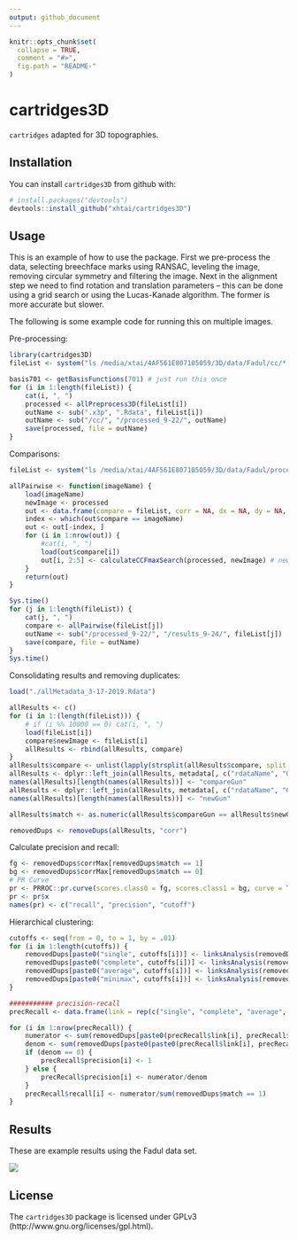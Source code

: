 ```yaml
---
output: github_document
---
```


<!-- README.md is generated from README.Rmd. Please edit that file -->

```r
knitr::opts_chunk$set(
  collapse = TRUE,
  comment = "#>",
  fig.path = "README-"
)
```

# cartridges3D

`cartridges` adapted for 3D topographies. 

## Installation

You can install `cartridges3D` from github with:

```r
# install.packages("devtools")
devtools::install_github("xhtai/cartridges3D")
```

## Usage
This is an example of how to use the package. First we pre-process the data, selecting breechface marks using RANSAC, leveling the image, removing circular symmetry and filtering the image. Next in the alignment step we need to find rotation and translation parameters -- this can be done using a grid search or using the Lucas-Kanade algorithm. The former is more accurate but slower. 

The following is some example code for running this on multiple images.

Pre-processing:
```r
library(cartridges3D)
fileList <- system("ls /media/xtai/4AF561E807105059/3D/data/Fadul/cc/*.x3p", intern = TRUE)

basis701 <- getBasisFunctions(701) # just run this once
for (i in 1:length(fileList)) {
    cat(i, ", ")
    processed <- allPreprocess3D(fileList[i])
    outName <- sub(".x3p", ".Rdata", fileList[i])
    outName <- sub("/cc/", "/processed_9-22/", outName)
    save(processed, file = outName)
}
```

Comparisons:
```r
fileList <- system("ls /media/xtai/4AF561E807105059/3D/data/Fadul/processed_9-22/*.Rdata", intern = TRUE)

allPairwise <- function(imageName) {
    load(imageName)
    newImage <- processed
    out <- data.frame(compare = fileList, corr = NA, dx = NA, dy = NA, theta = NA, stringsAsFactors = FALSE)
    index <- which(out$compare == imageName)
    out <- out[-index, ]
    for (i in 1:nrow(out)) {
        #cat(i, ", ")
        load(out$compare[i])
        out[i, 2:5] <- calculateCCFmaxSearch(processed, newImage) # new image gets rotated
    }
    return(out)
}

Sys.time()
for (j in 1:length(fileList)) {
    cat(j, ", ")
    compare <- allPairwise(fileList[j])
    outName <- sub("/processed_9-22/", "/results_9-24/", fileList[j])
    save(compare, file = outName)
}
Sys.time()
```

Consolidating results and removing duplicates:
```r
load("./allMetadata_3-17-2019.Rdata")

allResults <- c()
for (i in 1:(length(fileList))) {
    # if (i %% 10000 == 0) cat(i, ", ")
    load(fileList[i])
    compare$newImage <- fileList[i]
    allResults <- rbind(allResults, compare)
}
allResults$compare <- unlist(lapply(strsplit(allResults$compare, split = "/"), FUN = function(x) x[3]))
allResults <- dplyr::left_join(allResults, metadata[, c("rdataName", "GunNumber")], by = c("compare" = "rdataName"))
names(allResults)[length(names(allResults))] <- "compareGun"
allResults <- dplyr::left_join(allResults, metadata[, c("rdataName", "GunNumber")], by = c("newImage" = "rdataName"))
names(allResults)[length(names(allResults))] <- "newGun"

allResults$match <- as.numeric(allResults$compareGun == allResults$newGun)

removedDups <- removeDups(allResults, "corr")
```

Calculate precision and recall:
```r
fg <- removedDups$corrMax[removedDups$match == 1]
bg <- removedDups$corrMax[removedDups$match == 0]
# PR Curve
pr <- PRROC::pr.curve(scores.class0 = fg, scores.class1 = bg, curve = TRUE)
pr <- pr$x
names(pr) <- c("recall", "precision", "cutoff")
```

Hierarchical clustering:
```r
cutoffs <- seq(from = 0, to = 1, by = .01) 
for (i in 1:length(cutoffs)) { 
    removedDups[paste0("single", cutoffs[i])] <- linksAnalysis(removedDups, "corrMax", cutoffs[i], "single", "compare", "newImage")
    removedDups[paste0("complete", cutoffs[i])] <- linksAnalysis(removedDups, "corrMax", cutoffs[i], "complete", "compare", "newImage")
    removedDups[paste0("average", cutoffs[i])] <- linksAnalysis(removedDups, "corrMax", cutoffs[i], "average", "compare", "newImage")
    removedDups[paste0("minimax", cutoffs[i])] <- linksAnalysis(removedDups, "corrMax", cutoffs[i], "minimax", "compare", "newImage")
}

########### precision-recall
precRecall <- data.frame(link = rep(c("single", "complete", "average", "minimax"), each = length(cutoffs)), cutoff = rep(cutoffs, 4), precision = NA, recall = NA, stringsAsFactors = FALSE)

for (i in 1:nrow(precRecall)) {
    numerator <- sum(removedDups[paste0(precRecall$link[i], precRecall$cutoff[i])] >= .5 & removedDups$match == 1) # preds are 0 or 1 so doesn't matter that i used .5
    denom <- sum(removedDups[paste0(paste0(precRecall$link[i], precRecall$cutoff[i]))] >= .5)
    if (denom == 0) {
        precRecall$precision[i] <- 1
    } else {
        precRecall$precision[i] <- numerator/denom
    }
    precRecall$recall[i] <- numerator/sum(removedDups$match == 1)
}
```

## Results
These are example results using the Fadul data set. 

![](allResults_distributionCCFmax_9-24.png)


## License
The `cartridges3D` package is licensed under GPLv3 (http://www.gnu.org/licenses/gpl.html).
